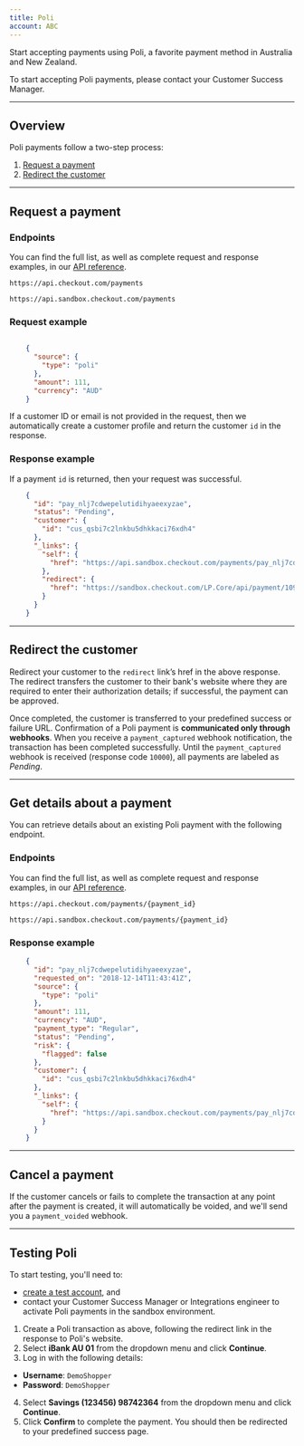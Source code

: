 ```yaml
---
title: Poli
account: ABC
---
```


Start accepting payments using Poli, a favorite payment method in Australia and New Zealand.

<TipBox variant="info">

To start accepting Poli payments, please contact your Customer Success Manager.

</TipBox>

---

## Overview

Poli payments follow a two-step process:

1.  [Request a payment](#Poli-requestapayment)
2.  [Redirect the customer](#Poli-redirectthecustomer)

---

## Request a payment

### Endpoints

You can find the full list, as well as complete request and response examples, in our [API reference](https://api-reference.checkout.com/).

<tabs>
<tab title="Live" active>
<LineCodeWrapper type="post">

`https://api.checkout.com/payments`

</LineCodeWrapper>
</tab>
<tab title="Sandbox">
<LineCodeWrapper type="post">

`https://api.sandbox.checkout.com/payments`

</LineCodeWrapper>
</tab>
</tabs>

### Request example

```json

    {
      "source": {
        "type": "poli"
      },
      "amount": 111,
      "currency": "AUD"
    }
```

<TipBox variant="info">

If a customer ID or email is not provided in the request, then we automatically create a customer profile and return the customer `id` in the response.

</TipBox>

### Response example

If a payment `id` is returned, then your request was successful.

```json
    {
      "id": "pay_nlj7cdwepelutidihyaeexyzae",
      "status": "Pending",
      "customer": {
        "id": "cus_qsbi7c2lnkbu5dhkkaci76xdh4"
      },
      "_links": {
        "self": {
          "href": "https://api.sandbox.checkout.com/payments/pay_nlj7cdwepelutidihyaeexyzae"
        },
        "redirect": {
          "href": "https://sandbox.checkout.com/LP.Core/api/payment/109457"
        }
      }
    }
```

---

## Redirect the customer

Redirect your customer to the `redirect` link’s href in the above response. The redirect transfers the customer to their bank's website where they are required to enter their authorization details; if successful, the payment can be approved.

Once completed, the customer is transferred to your predefined success or failure URL. Confirmation of a Poli payment is **communicated only through webhooks**. When you receive a `payment_captured` webhook notification, the transaction has been completed successfully. Until the `payment_captured` webhook is received (response code `10000`), all payments are labeled as _Pending_.

---

## Get details about a payment

You can retrieve details about an existing Poli payment with the following endpoint.

### Endpoints

You can find the full list, as well as complete request and response examples, in our [API reference](https://api-reference.checkout.com/).

<tabs>
<tab title="Live" active>
<LineCodeWrapper type="get">

`https://api.checkout.com/payments/{payment_id}`

</LineCodeWrapper>
</tab>
<tab title="SandBox">
<LineCodeWrapper type="get">

`https://api.sandbox.checkout.com/payments/{payment_id}`

</LineCodeWrapper>
</tab>
</tabs>

### Response example

```json
    {
      "id": "pay_nlj7cdwepelutidihyaeexyzae",
      "requested_on": "2018-12-14T11:43:41Z",
      "source": {
        "type": "poli"
      },
      "amount": 111,
      "currency": "AUD",
      "payment_type": "Regular",
      "status": "Pending",
      "risk": {
        "flagged": false
      },
      "customer": {
        "id": "cus_qsbi7c2lnkbu5dhkkaci76xdh4"
      },
      "_links": {
        "self": {
          "href": "https://api.sandbox.checkout.com/payments/pay_nlj7cdwepelutidihyaeexyzae"
        }
      }
    }
```

---

## Cancel a payment

If the customer cancels or fails to complete the transaction at any point after the payment is created, it will automatically be voided, and we'll send you a `payment_voided` webhook.

---

## Testing Poli

<TipBox variant="note">

To start testing, you'll need to:

*   [create a test account](https://www.checkout.com/get-test-account), and
*   contact your Customer Success Manager or Integrations engineer to activate Poli payments in the sandbox environment.

</TipBox>

1.  Create a Poli transaction as above, following the redirect link in the response to Poli's website.
2.  Select **iBank AU 01** from the dropdown menu and click **Continue**.
3.  Log in with the following details:
*   **Username**: `DemoShopper`
*   **Password**: `DemoShopper`
4.  Select **Savings (123456) 98742364** from the dropdown menu and click **Continue**.
5.  Click **Confirm** to complete the payment. You should then be redirected to your predefined success page.
